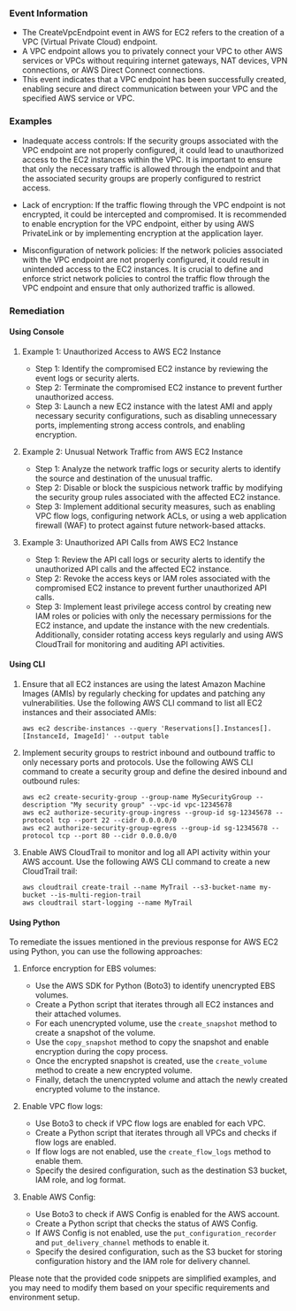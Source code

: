 
### Event Information

- The CreateVpcEndpoint event in AWS for EC2 refers to the creation of a VPC (Virtual Private Cloud) endpoint. 
- A VPC endpoint allows you to privately connect your VPC to other AWS services or VPCs without requiring internet gateways, NAT devices, VPN connections, or AWS Direct Connect connections. 
- This event indicates that a VPC endpoint has been successfully created, enabling secure and direct communication between your VPC and the specified AWS service or VPC.


### Examples

- Inadequate access controls: If the security groups associated with the VPC endpoint are not properly configured, it could lead to unauthorized access to the EC2 instances within the VPC. It is important to ensure that only the necessary traffic is allowed through the endpoint and that the associated security groups are properly configured to restrict access.

- Lack of encryption: If the traffic flowing through the VPC endpoint is not encrypted, it could be intercepted and compromised. It is recommended to enable encryption for the VPC endpoint, either by using AWS PrivateLink or by implementing encryption at the application layer.

- Misconfiguration of network policies: If the network policies associated with the VPC endpoint are not properly configured, it could result in unintended access to the EC2 instances. It is crucial to define and enforce strict network policies to control the traffic flow through the VPC endpoint and ensure that only authorized traffic is allowed.

### Remediation

#### Using Console

1. Example 1: Unauthorized Access to AWS EC2 Instance
   - Step 1: Identify the compromised EC2 instance by reviewing the event logs or security alerts.
   - Step 2: Terminate the compromised EC2 instance to prevent further unauthorized access.
   - Step 3: Launch a new EC2 instance with the latest AMI and apply necessary security configurations, such as disabling unnecessary ports, implementing strong access controls, and enabling encryption.

2. Example 2: Unusual Network Traffic from AWS EC2 Instance
   - Step 1: Analyze the network traffic logs or security alerts to identify the source and destination of the unusual traffic.
   - Step 2: Disable or block the suspicious network traffic by modifying the security group rules associated with the affected EC2 instance.
   - Step 3: Implement additional security measures, such as enabling VPC flow logs, configuring network ACLs, or using a web application firewall (WAF) to protect against future network-based attacks.

3. Example 3: Unauthorized API Calls from AWS EC2 Instance
   - Step 1: Review the API call logs or security alerts to identify the unauthorized API calls and the affected EC2 instance.
   - Step 2: Revoke the access keys or IAM roles associated with the compromised EC2 instance to prevent further unauthorized API calls.
   - Step 3: Implement least privilege access control by creating new IAM roles or policies with only the necessary permissions for the EC2 instance, and update the instance with the new credentials. Additionally, consider rotating access keys regularly and using AWS CloudTrail for monitoring and auditing API activities.

#### Using CLI

1. Ensure that all EC2 instances are using the latest Amazon Machine Images (AMIs) by regularly checking for updates and patching any vulnerabilities. Use the following AWS CLI command to list all EC2 instances and their associated AMIs:

   ```
   aws ec2 describe-instances --query 'Reservations[].Instances[].[InstanceId, ImageId]' --output table
   ```

2. Implement security groups to restrict inbound and outbound traffic to only necessary ports and protocols. Use the following AWS CLI command to create a security group and define the desired inbound and outbound rules:

   ```
   aws ec2 create-security-group --group-name MySecurityGroup --description "My security group" --vpc-id vpc-12345678
   aws ec2 authorize-security-group-ingress --group-id sg-12345678 --protocol tcp --port 22 --cidr 0.0.0.0/0
   aws ec2 authorize-security-group-egress --group-id sg-12345678 --protocol tcp --port 80 --cidr 0.0.0.0/0
   ```

3. Enable AWS CloudTrail to monitor and log all API activity within your AWS account. Use the following AWS CLI command to create a new CloudTrail trail:

   ```
   aws cloudtrail create-trail --name MyTrail --s3-bucket-name my-bucket --is-multi-region-trail
   aws cloudtrail start-logging --name MyTrail
   ```

#### Using Python

To remediate the issues mentioned in the previous response for AWS EC2 using Python, you can use the following approaches:

1. Enforce encryption for EBS volumes:
   - Use the AWS SDK for Python (Boto3) to identify unencrypted EBS volumes.
   - Create a Python script that iterates through all EC2 instances and their attached volumes.
   - For each unencrypted volume, use the `create_snapshot` method to create a snapshot of the volume.
   - Use the `copy_snapshot` method to copy the snapshot and enable encryption during the copy process.
   - Once the encrypted snapshot is created, use the `create_volume` method to create a new encrypted volume.
   - Finally, detach the unencrypted volume and attach the newly created encrypted volume to the instance.

2. Enable VPC flow logs:
   - Use Boto3 to check if VPC flow logs are enabled for each VPC.
   - Create a Python script that iterates through all VPCs and checks if flow logs are enabled.
   - If flow logs are not enabled, use the `create_flow_logs` method to enable them.
   - Specify the desired configuration, such as the destination S3 bucket, IAM role, and log format.

3. Enable AWS Config:
   - Use Boto3 to check if AWS Config is enabled for the AWS account.
   - Create a Python script that checks the status of AWS Config.
   - If AWS Config is not enabled, use the `put_configuration_recorder` and `put_delivery_channel` methods to enable it.
   - Specify the desired configuration, such as the S3 bucket for storing configuration history and the IAM role for delivery channel.

Please note that the provided code snippets are simplified examples, and you may need to modify them based on your specific requirements and environment setup.

